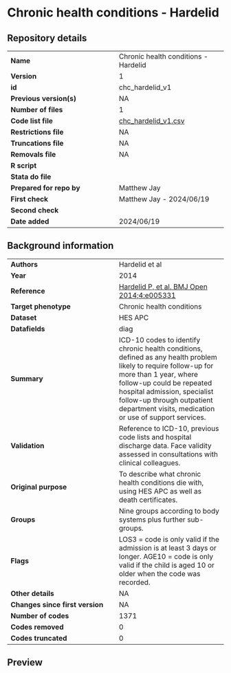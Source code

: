 # 	Chronic health conditions - Hardelid {.unnumbered}

## Repository details

| | |
|---|---|
| **Name** | Chronic health conditions - Hardelid |
| **Version** | 1 |
| **id** | chc_hardelid_v1 |
| **Previous version(s)** | NA |
| **Number of files ** | 1 |
| **Code list file ** | [chc_hardelid_v1.csv](https://github.com/UCL-ECHILD/phenotype-code-lists/raw/main/chc_hardelid_v1.csv) |
| **Restrictions file ** | NA |
| **Truncations file ** | NA |
| **Removals file ** | NA |
| **R script** | |
| **Stata do file** | |
| **Prepared for repo by** | Matthew Jay |
| **First check** | Matthew Jay - 2024/06/19 |
| **Second check** | |
| **Date added** | 2024/06/19 |


## Background information

| | |
|---|---|
| **Authors** | Hardelid et al |
| **Year** | 2014 |
| **Reference** | [Hardelid P, et al. BMJ Open 2014;4:e005331](https://bmjopen.bmj.com/content/4/8/e005331){target="_blank"} |
| **Target phenotype** | Chronic health conditions |
| **Dataset** | HES APC |
| **Datafields** | diag |
| **Summary** | ICD-10 codes to identify chronic health conditions, defined as any health problem likely to require follow-up for more than 1 year, where follow-up could be repeated hospital admission, specialist follow-up through outpatient department visits, medication or use of support services. |
| **Validation** | Reference to ICD-10, previous code lists and hospital discharge data. Face validity assessed in consultations with clinical colleagues. |
| **Original purpose** | To describe what chronic health conditions die with, using HES APC as well as death certificates. |
| **Groups** | Nine groups according to body systems plus further sub-groups. |
| **Flags** | LOS3 = code is only valid if the admission is at least 3 days or longer. AGE10 = code is only valid if the child is aged 10 or older when the code was recorded. |
| **Other details** | NA |
| **Changes since first version** | NA |
| **Number of codes** | 1371 |
| **Codes removed** | 0 |
| **Codes truncated** | 0 |

## Preview

